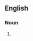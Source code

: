 {{also|back roads}}
==English==

===Noun===
{{head|en|noun plural form}}

# {{plural of|backroad|lang=en}}